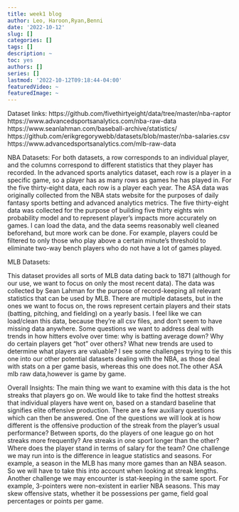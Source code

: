 ```yaml
---
title: week1 blog
author: Leo, Haroon,Ryan,Benni 
date: '2022-10-12'
slug: []
categories: []
tags: []
description: ~
toc: yes
authors: []
series: []
lastmod: '2022-10-12T09:18:44-04:00'
featuredVideo: ~
featuredImage: ~
---
```

Dataset links:
https://github.com/fivethirtyeight/data/tree/master/nba-raptor
https://www.advancedsportsanalytics.com/nba-raw-data
https://www.seanlahman.com/baseball-archive/statistics/
https://github.com/erikgregorywebb/datasets/blob/master/nba-salaries.csv
https://www.advancedsportsanalytics.com/mlb-raw-data

NBA Datasets:
For both datasets, a row corresponds to an individual player, and the columns correspond to different statistics that they player has recorded. In the advanced sports analytics dataset, each row is a player in a specific game, so a player has as many rows as games he has played in. For the five thirty-eight data, each row is a player each year. The ASA data was originally collected from the NBA stats website for the purposes of daily fantasy sports betting and advanced analytics metrics. The five thirty-eight data was collected for the purpose of building five thirty eights win probability model and to represent player’s impacts more accurately on games. I can load the data, and the data seems reasonably well cleaned beforehand, but more work can be done. For example, players could be filtered to only those who play above a certain minute’s threshold to eliminate two-way bench players who do not have a lot of games played.

MLB Datasets:

This dataset provides all sorts of MLB data dating back to 1871 (although for our use, we want to focus on only the most recent data). The data was collected by Sean Lahman for the purpose of record-keeping all relevant statistics that can be used by MLB. There are multiple datasets, but in the ones we want to focus on, the rows represent certain players and their stats (batting, pitching, and fielding) on a yearly basis.
I feel like we can load/clean this data, because they’re all csv files, and don’t seem to have missing data anywhere. Some questions we want to address deal with trends in how hitters evolve over time: why is batting average down? Why do certain players get “hot” over others? What new trends are used to determine what players are valuable? I see some challenges trying to tie this one into our other potential datasets dealing with the NBA, as those deal with stats on a per game basis, whereas this one does not.The other ASA mlb raw data,however is game by game. 


Overall Insights:
The main thing we want to examine with this data is the hot streaks that players go on. We would like to take find the hottest streaks that individual players have went on, based on a standard baseline that signifies elite offensive production. There are a few auxiliary questions which can then be answered. One of the questions we will look at is how different is the offensive production of the streak from the player's usual performance? Between sports, do the players of one league go on hot streaks more frequently? Are streaks in one sport longer than the other? Where does the player stand in terms of salary for the team?
One challenge we may run into is the difference in league statistics and seasons. For example, a season in the MLB has many more games than an NBA season. So we will have to take this into account when looking at streak lengths. Another challenge we may encounter is stat-keeping in the same sport. For example, 3-pointers were non-existent in earlier NBA seasons. This may skew offensive stats, whether it be possessions per game, field goal percentages or points per game.
